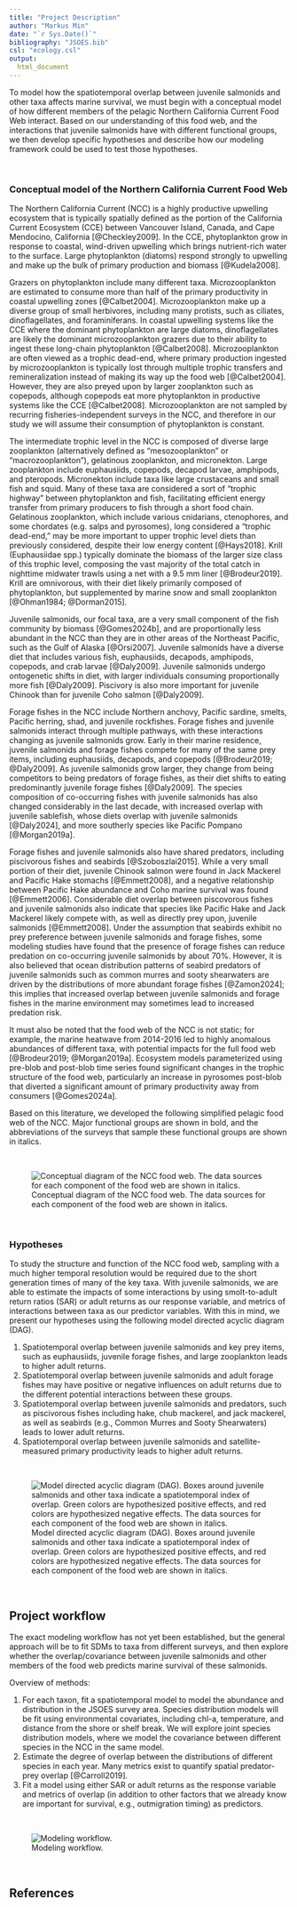 ```yaml
---
title: "Project Description"
author: "Markus Min"
date: "`r Sys.Date()`"
bibliography: "JSOES.bib"
csl: "ecology.csl"
output:
  html_document
---
```


To model how the spatiotemporal overlap between juvenile salmonids and other taxa affects marine survival, we must begin with a conceptual model of how different members of the pelagic Northern California Current Food Web interact. Based on our understanding of this food web, and the interactions that juvenile salmonids have with different functional groups, we then develop specific hypotheses and describe how our modeling framework could be used to test those hypotheses.

<br>

### Conceptual model of the Northern California Current Food Web

The Northern California Current (NCC) is a highly productive upwelling ecosystem that is typically spatially defined as the portion of the California Current Ecosystem (CCE) between Vancouver Island, Canada, and Cape Mendocino, California [@Checkley2009]. In the CCE, phytoplankton grow in response to coastal, wind-driven upwelling which brings nutrient-rich water to the surface. Large phytoplankton (diatoms) respond strongly to upwelling and make up the bulk of primary production and biomass [@Kudela2008].

Grazers on phytoplankton include many different taxa. Microzooplankton are estimated to consume more than half of the primary productivity in coastal upwelling zones [@Calbet2004]. Microzooplankton make up a diverse group of small herbivores, including many protists, such as ciliates, dinoflagellates, and foraminiferans. In coastal upwelling systems like the CCE where the dominant phytoplankton are large diatoms, dinoflagellates are likely the dominant microzooplankton grazers due to their ability to ingest these long-chain phytoplankton [@Calbet2008]. Microzooplankton are often viewed as a trophic dead-end, where primary production ingested by microzooplankton is typically lost through multiple trophic transfers and remineralization instead of making its way up the food web [@Calbet2004]. However, they are also preyed upon by larger zooplankton such as copepods, although copepods eat more phytoplankton in productive systems like the CCE [@Calbet2008]. Microzooplankton are not sampled by recurring fisheries-independent surveys in the NCC, and therefore in our study we will assume their consumption of phytoplankton is constant.

The intermediate trophic level in the NCC is composed of diverse large zooplankton (alternatively defined as "mesozooplankton" or "macrozooplankton"), gelatinous zooplankton, and micronekton.  Large zooplankton include euphausiids, copepods, decapod larvae, amphipods, and pteropods. Micronekton include taxa like large crustaceans and small fish and squid. Many of these taxa are considered a sort of "trophic highway" between phytoplankton and fish, facilitating efficient energy transfer from primary producers to fish through a short food chain. Gelatinous zooplankton, which include various cnidarians, ctenophores, and some chordates (e.g. salps and pyrosomes), long considered a "trophic dead-end," may be more important to upper trophic level diets than previously considered, despite their low energy content [@Hays2018]. Krill (Euphausiidae spp.) typically dominate the biomass of the larger size class of this trophic level, composing the vast majority of the total catch in nighttime midwater trawls using a net with a 9.5 mm liner [@Brodeur2019]. Krill are omnivorous, with their diet likely primarily composed of phytoplankton, but supplemented by marine snow and small zooplankton [@Ohman1984; @Dorman2015].

Juvenile salmonids, our focal taxa, are a very small component of the fish community by biomass [@Gomes2024b], and are proportionally less abundant in the NCC than they are in other areas of the Northeast Pacific, such as the Gulf of Alaska [@Orsi2007]. Juvenile salmonids have a diverse diet that includes various fish, euphausiids, decapods, amphipods, copepods, and crab larvae [@Daly2009]. Juvenile salmonids undergo ontogenetic shifts in diet, with larger individuals consuming proportionally more fish [@Daly2009]. Piscivory is also more important for juvenile Chinook than for juvenile Coho salmon [@Daly2009].

Forage fishes in the NCC include Northern anchovy, Pacific sardine, smelts, Pacific herring, shad, and juvenile rockfishes. Forage fishes and juvenile salmonids interact through multiple pathways, with these interactions changing as juvenile salmonids grow. Early in their marine residence, juvenile salmonids and forage fishes compete for many of the same prey items, including euphausiids, decapods, and copepods [@Brodeur2019; @Daly2009]. As juvenile salmonids grow larger, they change from being competitors to being predators of forage fishes, as their diet shifts to eating predominantly juvenile forage fishes [@Daly2009]. The species composition of co-occurring fishes with juvenile salmonids has also changed considerably in the last decade, with increased overlap with juvenile sablefish, whose diets overlap with juvenile salmonids [@Daly2024], and more southerly species like Pacific Pompano [@Morgan2019a].

Forage fishes and juvenile salmonids also have shared predators, including piscivorous fishes and seabirds [@Szoboszlai2015]. While a very small portion of their diet, juvenile Chinook salmon were found in Jack Mackerel and Pacific Hake stomachs [@Emmett2008], and a negative relationship between Pacific Hake abundance and Coho marine survival was found [@Emmett2006]. Considerable diet overlap between piscovorous fishes and juvenile salmonids also indicate that species like Pacific Hake and Jack Mackerel likely compete with, as well as directly prey upon, juvenile salmonids [@Emmett2008]. Under the assumption that seabirds exhibit no prey preference between juvenile salmonids and forage fishes, some modeling studies have found that the presence of forage fishes can reduce predation on co-occurring juvenile salmonids by about 70%. However, it is also believed that ocean distribution patterns of seabird predators of juvenile salmonids such as common murres and sooty shearwaters are driven by the distributions of more abundant forage fishes [@Zamon2024]; this implies that increased overlap between juvenile salmonids and forage fishes in the marine environment may sometimes lead to increased predation risk.

It must also be noted that the food web of the NCC is not static; for example, the marine heatwave from 2014-2016 led to highly anomalous abundances of different taxa, with potential impacts for the full food web [@Brodeur2019; @Morgan2019a]. Ecosystem models parameterized using pre-blob and post-blob time series found significant changes in the trophic structure of the food web, particularly an increase in pyrosomes post-blob that diverted a significant amount of primary productivity away from consumers [@Gomes2024a].

Based on this literature, we developed the following simplified pelagic food web of the NCC. Major functional groups are shown in bold, and the abbreviations of the surveys that sample these functional groups are shown in italics. 

<br>

![Conceptual diagram of the NCC food web. The data sources for each component of the food web are shown in italics.](figures/NCC_food_web.png)

<br>

### Hypotheses

To study the structure and function of the NCC food web, sampling with a much higher temporal resolution would be required due to the short generation times of many of the key taxa. With juvenile salmonids, we are able to estimate the impacts of some interactions by using smolt-to-adult return ratios (SAR) or adult returns as our response variable, and metrics of interactions between taxa as our predictor variables. With this in mind, we present our hypotheses using the following model directed acyclic diagram (DAG).

1. Spatiotemporal overlap between juvenile salmonids and key prey items, such as euphausiids, juvenile forage fishes, and large zooplankton leads to higher adult returns.
2. Spatiotemporal overlap between juvenile salmonids and adult forage fishes may have positive or negative influences on adult returns due to the different potential interactions between these groups.
3. Spatiotemporal overlap between juvenile salmonids and predators, such as piscivorous fishes including hake, chub mackerel, and jack mackerel, as well as seabirds (e.g., Common Murres and Sooty Shearwaters) leads to lower adult returns.
4. Spatiotemporal overlap between juvenile salmonids and satellite-measured primary productivity leads to higher adult returns.

<br>

![Model directed acyclic diagram (DAG). Boxes around juvenile salmonids and other taxa indicate a spatiotemporal index of overlap. Green colors are hypothesized positive effects, and red colors are hypothesized negative effects. The data sources for each component of the food web are shown in italics.](figures/model_dag.png)

<br>






## Project workflow

The exact modeling workflow has not yet been established, but the general approach will be to fit SDMs to taxa from different surveys, and then explore whether the overlap/covariance between juvenile salmonids and other members of the food web predicts marine survival of these salmonids.

Overview of methods:

1. For each taxon, fit a spatiotemporal model to model the abundance and distribution in the JSOES survey area. Species distribution models will be fit using environmental covariates, including chl-a, temperature, and distance from the shore or shelf break. We will explore joint species distribution models, where we model the covariance between different species in the NCC in the same model.
2. Estimate the degree of overlap between the distributions of different species in each year. Many metrics exist to quantify spatial predator-prey overlap [@Carroll2019].
3. Fit a model using either SAR or adult returns as the response variable and metrics of overlap (in addition to other factors that we already know are important for survival, e.g., outmigration timing) as predictors.

<br>

![Modeling workflow.](figures/modeling_workflow.png)

<br>

## References 

